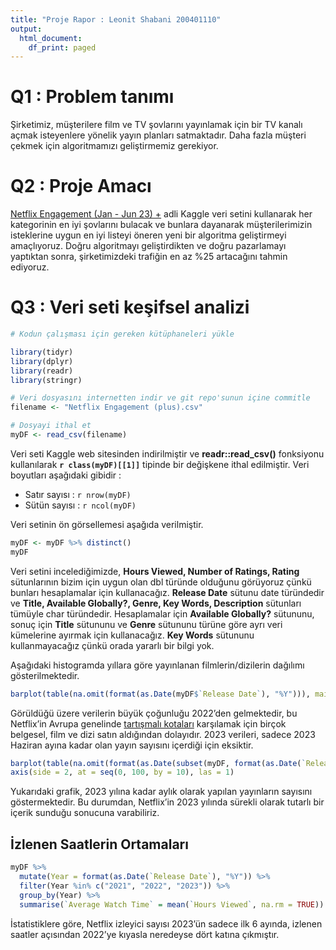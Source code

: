 ```yaml
---
title: "Proje Rapor : Leonit Shabani 200401110"
output:
  html_document:
    df_print: paged
---
```


# Q1 : Problem tanımı

Şirketimiz, müşterilere film ve TV şovlarını yayınlamak için bir TV kanalı açmak isteyenlere yönelik yayın planları satmaktadır. Daha fazla müşteri çekmek için algoritmamızı geliştirmemiz gerekiyor.

# Q2 : Proje Amacı

[Netflix Engagement (Jan - Jun 23) +](https://www.kaggle.com/datasets/vassyesboy/netflix-engagement-jan-jun-23) adli Kaggle veri setini kullanarak her kategorinin en iyi şovlarını bulacak ve bunlara dayanarak müşterilerimizin isteklerine uygun en iyi listeyi öneren yeni bir algoritma geliştirmeyi amaçlıyoruz. Doğru algoritmayı geliştirdikten ve doğru pazarlamayı yaptıktan sonra, şirketimizdeki trafiğin en az %25 artacağını tahmin ediyoruz.

# Q3 : Veri seti keşifsel analizi

```r
# Kodun çalışması için gereken kütüphaneleri yükle

library(tidyr)
library(dplyr)
library(readr)
library(stringr)

# Veri dosyasını internetten indir ve git repo'sunun içine commitle
filename <- "Netflix Engagement (plus).csv"

# Dosyayi ithal et
myDF <- read_csv(filename)
```
Veri seti Kaggle web sitesinden indirilmiştir ve **readr::read_csv()** fonksiyonu kullanılarak **`r class(myDF)[[1]]`** tipinde bir değişkene ithal edilmiştir. Veri boyutları aşağıdaki gibidir :

- Satır sayısı : `r nrow(myDF)`
- Sütün sayısı : `r ncol(myDF)`

Veri setinin ön görsellemesi aşağıda verilmiştir.

```r
myDF <- myDF %>% distinct()
myDF
```

Veri setini incelediğimizde, **Hours Viewed, Number of Ratings, Rating** sütunlarının bizim için uygun olan dbl türünde olduğunu görüyoruz çünkü bunları hesaplamalar için kullanacağız. **Release Date** sütunu date türündedir ve **Title, Available Globally?, Genre, Key Words, Description** sütunları tümüyle char türündedir. Hesaplamalar için **Available Globally?** sütununu, sonuç için **Title** sütununu ve **Genre** sütununu türüne göre ayrı veri kümelerine ayırmak için kullanacağız. **Key Words** sütununu kullanmayacağız çünkü orada yararlı bir bilgi yok.

Aşağıdaki histogramda yıllara göre yayınlanan filmlerin/dizilerin dağılımı gösterilmektedir.
```r
barplot(table(na.omit(format(as.Date(myDF$`Release Date`), "%Y"))), main = "Number of Releases by Year", xlab = "Year", ylab = "Number of Releases", col = "blue")
```

Görüldüğü üzere verilerin büyük çoğunluğu 2022’den gelmektedir, bu Netflix’in Avrupa genelinde [tartışmalı kotaları](https://www.theparliamentmagazine.eu/news/article/eu-quotas-for-netflix-widely-criticised#:~:text=On%2Ddemand%20digital%20services%20like,should%20be%20made%20in%20Europe.&text=The%20European%20Commission%20has%20also,be%20given%20%22good%20visibility%22.) karşılamak için birçok belgesel, film ve dizi satın aldığından dolayıdır. 2023 verileri, sadece 2023 Haziran ayına kadar olan yayın sayısını içerdiği için eksiktir.

```r
barplot(table(na.omit(format(as.Date(subset(myDF, format(as.Date(`Release Date`), "%Y") == "2023")$`Release Date`), "%m"))), main = "2023 Statistics - Number of Releases by Month so far", xlab = "Month", ylab = "Number of Releases", col = "blue", ylim = c(0, 100), axes = FALSE)
axis(side = 2, at = seq(0, 100, by = 10), las = 1)
```

Yukarıdaki grafik, 2023 yılına kadar aylık olarak yapılan yayınların sayısını göstermektedir. Bu durumdan, Netflix'in 2023 yılında sürekli olarak tutarlı bir içerik sunduğu sonucuna varabiliriz.

## İzlenen Saatlerin Ortamaları
```r
myDF %>%
  mutate(Year = format(as.Date(`Release Date`), "%Y")) %>%
  filter(Year %in% c("2021", "2022", "2023")) %>%
  group_by(Year) %>%
  summarise(`Average Watch Time` = mean(`Hours Viewed`, na.rm = TRUE))
```

İstatistiklere göre, Netflix izleyici sayısı 2023'ün sadece ilk 6 ayında, izlenen saatler açısından 2022'ye kıyasla neredeyse dört katına çıkmıştır.

